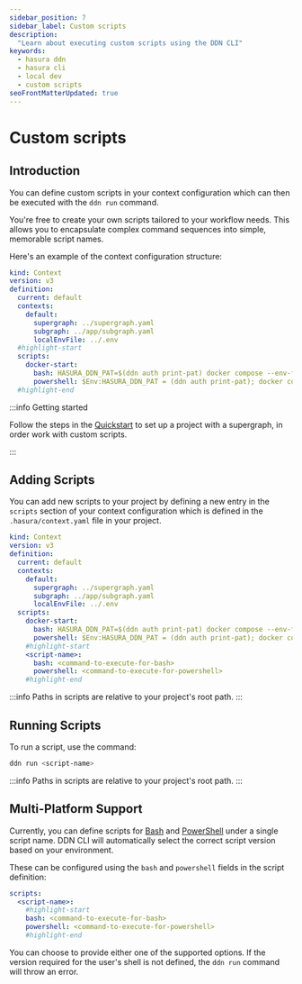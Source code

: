 ```yaml
---
sidebar_position: 7
sidebar_label: Custom scripts
description:
  "Learn about executing custom scripts using the DDN CLI"
keywords:
  - hasura ddn
  - hasura cli
  - local dev
  - custom scripts
seoFrontMatterUpdated: true
---
```


# Custom scripts

## Introduction

You can define custom scripts in your context configuration which can then be executed with the `ddn run` command.

You're free to create your own scripts tailored to your workflow needs. This allows you to encapsulate complex command
sequences into simple, memorable script names.

Here's an example of the context configuration structure:

```yaml title="<project-root>/.hasura/context.yaml:"
kind: Context
version: v3
definition:
  current: default
  contexts:
    default:
      supergraph: ../supergraph.yaml
      subgraph: ../app/subgraph.yaml
      localEnvFile: ../.env
  #highlight-start
  scripts:
    docker-start:
      bash: HASURA_DDN_PAT=$(ddn auth print-pat) docker compose --env-file .env up --build --pull always -d
      powershell: $Env:HASURA_DDN_PAT = (ddn auth print-pat); docker compose --env-file .env up --build --pull always -d
  #highlight-end
```

:::info Getting started

Follow the steps in the [Quickstart](/getting-started/quickstart) to set up a project with a supergraph, in order work with custom scripts.

:::

## Adding Scripts

You can add new scripts to your project by defining a new entry in the `scripts` section of your
context configuration which is defined in the `.hasura/context.yaml` file in your project.

```yaml title="<project-root>/.hasura/context.yaml:"
kind: Context
version: v3
definition:
  current: default
  contexts:
    default:
      supergraph: ../supergraph.yaml
      subgraph: ../app/subgraph.yaml
      localEnvFile: ../.env
  scripts:
    docker-start:
      bash: HASURA_DDN_PAT=$(ddn auth print-pat) docker compose --env-file .env up --build --pull always -d
      powershell: $Env:HASURA_DDN_PAT = (ddn auth print-pat); docker compose --env-file .env up --build --pull always -d
    #highlight-start
    <script-name>:
      bash: <command-to-execute-for-bash>
      powershell: <command-to-execute-for-powershell>
    #highlight-end
```

:::info Paths in scripts are relative to your project's root path.
:::


## Running Scripts
To run a script, use the command:

```bash title="from any directory in the project, run:"
ddn run <script-name>
```

:::info Paths in scripts are relative to your project's root path.
:::

## Multi-Platform Support

Currently, you can define scripts for [Bash](https://www.gnu.org/software/bash/) and
[PowerShell](https://learn.microsoft.com/en-us/powershell/) under a single script name. DDN CLI will automatically
select the correct script version based on your environment.

These can be configured using the `bash` and `powershell` fields in the script definition:

```yaml
scripts:
  <script-name>:
    #highlight-start
    bash: <command-to-execute-for-bash>
    powershell: <command-to-execute-for-powershell>
    #highlight-end
```

You can choose to provide either one of the supported options. If the version required for the user's shell is not
defined, the `ddn run` command will throw an error.


